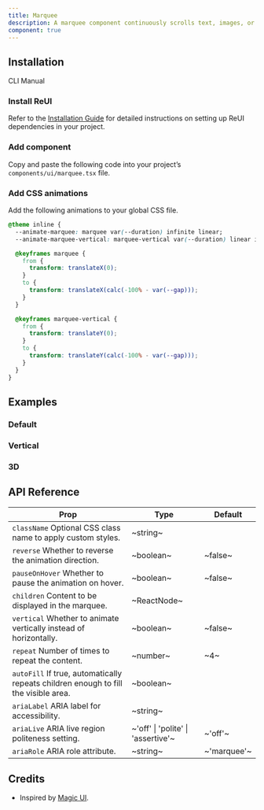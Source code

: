 ```yaml
---
title: Marquee
description: A marquee component continuously scrolls text, images, or videos in an infinite loop, with customizable speed, direction, and responsive design for engaging displays.
component: true
---
```


## Installation

<Tabs defaultValue="cli">

<TabsList>
  <TabsTrigger value="cli">CLI</TabsTrigger>
  <TabsTrigger value="manual">Manual</TabsTrigger>
</TabsList>

<TabsContent value="cli">
  <CliCommands name="marquee" />
</TabsContent>

<TabsContent value="manual">    
<Steps>

### Install ReUI

Refer to the [Installation Guide](/docs/installation) for detailed instructions on setting up ReUI dependencies in your project.

### Add component

Copy and paste the following code into your project’s `components/ui/marquee.tsx` file.

<ComponentPreview name="marquee" />

### Add CSS animations

Add the following animations to your global CSS file.

```css
@theme inline {
  --animate-marquee: marquee var(--duration) infinite linear;
  --animate-marquee-vertical: marquee-vertical var(--duration) linear infinite;

  @keyframes marquee {
    from {
      transform: translateX(0);
    }
    to {
      transform: translateX(calc(-100% - var(--gap)));
    }
  }

  @keyframes marquee-vertical {
    from {
      transform: translateY(0);
    }
    to {
      transform: translateY(calc(-100% - var(--gap)));
    }
  }
}
```

</Steps>

</TabsContent>

</Tabs>

## Examples

### Default

<ExamplePreview path="marquee/default" />

### Vertical

<ExamplePreview path="marquee/vertical" />

### 3D

<ExamplePreview path="marquee/3d" />

## API Reference

| **Prop**                                                                                                       | **Type**                           | **Default** |
| -------------------------------------------------------------------------------------------------------------- | ---------------------------------- | ----------- |
| `className` <PopoverInfo>Optional CSS class name to apply custom styles.</PopoverInfo>                         | ~string~                           | <Na/>       |
| `reverse` <PopoverInfo>Whether to reverse the animation direction.</PopoverInfo>                               | ~boolean~                          | ~false~     |
| `pauseOnHover` <PopoverInfo>Whether to pause the animation on hover.</PopoverInfo>                             | ~boolean~                          | ~false~     |
| `children` <PopoverInfo>Content to be displayed in the marquee.</PopoverInfo>                                  | ~ReactNode~                        | <Na/>       |
| `vertical` <PopoverInfo>Whether to animate vertically instead of horizontally.</PopoverInfo>                   | ~boolean~                          | ~false~     |
| `repeat` <PopoverInfo>Number of times to repeat the content.</PopoverInfo>                                     | ~number~                           | ~4~         |
| `autoFill` <PopoverInfo>If true, automatically repeats children enough to fill the visible area.</PopoverInfo> | ~boolean~                          | <Na/>       |
| `ariaLabel` <PopoverInfo>ARIA label for accessibility.</PopoverInfo>                                           | ~string~                           | <Na/>       |
| `ariaLive` <PopoverInfo>ARIA live region politeness setting.</PopoverInfo>                                     | ~'off' \| 'polite' \| 'assertive'~ | ~'off'~     |
| `ariaRole` <PopoverInfo>ARIA role attribute.</PopoverInfo>                                                     | ~string~                           | ~'marquee'~ |

## Credits

- Inspired by [Magic UI](https://magicui.design/docs/components/marquee).
